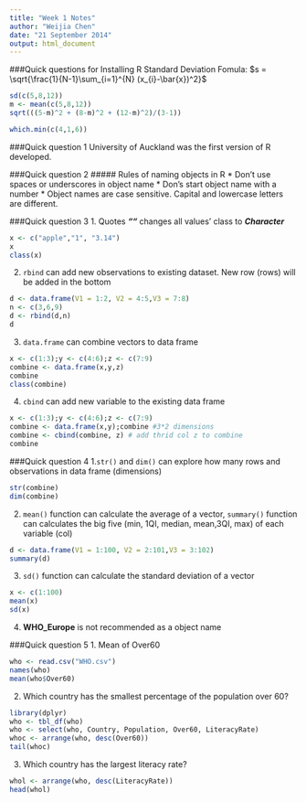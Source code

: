 ```yaml
---
title: "Week 1 Notes"
author: "Weijia Chen"
date: "21 September 2014"
output: html_document
---
```


###Quick questions for Installing R
Standard Deviation Fomula:
$s = \sqrt{\frac{1}{N-1}\sum_{i=1}^{N} (x_{i}-\bar{x})^2}$
```r
sd(c(5,8,12))
m <- mean(c(5,8,12))
sqrt(((5-m)^2 + (8-m)^2 + (12-m)^2)/(3-1))
```

```r
which.min(c(4,1,6))
```
###Quick question 1
University of Auckland was the first version of R developed.

###Quick question 2
##### Rules of naming objects in R
* Don't use spaces or underscores in object name
* Don's start object name with a number
* Object names are case sensitive. Capital and lowercase letters are different.

###Quick question 3
1. Quotes **_""_** changes all values' class to **_Character_**
```r
x <- c("apple","1", "3.14")
x
class(x)
```

2. `rbind` can add new observations to existing dataset. New row (rows) will be added in the bottom
```r
d <- data.frame(V1 = 1:2, V2 = 4:5,V3 = 7:8)
n <- c(3,6,9)
d <- rbind(d,n)
d
```

3. `data.frame` can combine vectors to data frame
```r
x <- c(1:3);y <- c(4:6);z <- c(7:9)
combine <- data.frame(x,y,z)
combine
class(combine)
```
4. `cbind` can add new variable to the existing data frame
```r
x <- c(1:3);y <- c(4:6);z <- c(7:9)
combine <- data.frame(x,y);combine #3*2 dimensions
combine <- cbind(combine, z) # add thrid col z to combine
combine
```

###Quick question 4
1.`str()` and `dim()` can explore how many rows and observations in data frame (dimensions)
```r
str(combine)
dim(combine)
```
2. `mean()` function can calculate the average of a vector, `summary()` function can calculates the big five (min, 1QI, median, mean,3QI, max) of each variable (col)
```r
d <- data.frame(V1 = 1:100, V2 = 2:101,V3 = 3:102)
summary(d)
```
3. `sd()` function can calculate the standard deviation of a vector
```r
x <- c(1:100)
mean(x)
sd(x)
```
4. **WHO_Europe** is not recommended as a object name

###Quick question 5
1. Mean of Over60
```r
who <- read.csv("WHO.csv")
names(who)
mean(who$Over60)
```
2. Which country has the smallest percentage of the population over 60?
```r
library(dplyr)
who <- tbl_df(who)
who <- select(who, Country, Population, Over60, LiteracyRate)
whoc <- arrange(who, desc(Over60))
tail(whoc)
```
3. Which country has the largest literacy rate?
```r
whol <- arrange(who, desc(LiteracyRate))
head(whol)
```


